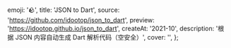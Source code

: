   emoji: '🪨',
  title: 'JSON to Dart',
  source: 'https://github.com/idootop/json_to_dart',
  preview: 'https://idootop.github.io/json_to_dart',
  createAt: '2021-10',
  description: '根据 JSON 内容自动生成 Dart 解析代码（空安全）',
  cover: '',
};
